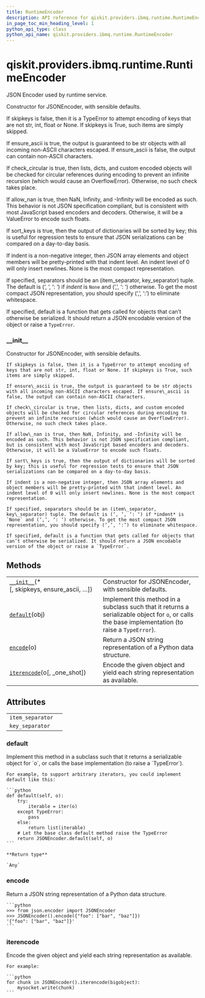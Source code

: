 ```yaml
---
title: RuntimeEncoder
description: API reference for qiskit.providers.ibmq.runtime.RuntimeEncoder
in_page_toc_min_heading_level: 1
python_api_type: class
python_api_name: qiskit.providers.ibmq.runtime.RuntimeEncoder
---
```


# qiskit.providers.ibmq.runtime.RuntimeEncoder

<Class id="qiskit.providers.ibmq.runtime.RuntimeEncoder" isDedicatedPage={true} github="https://github.com/qiskit/qiskit-ibmq-provider/tree/stable/0.15/qiskit/providers/ibmq/runtime/utils.py" signature="RuntimeEncoder(*, skipkeys=False, ensure_ascii=True, check_circular=True, allow_nan=True, sort_keys=False, indent=None, separators=None, default=None)">
  JSON Encoder used by runtime service.

  Constructor for JSONEncoder, with sensible defaults.

  If skipkeys is false, then it is a TypeError to attempt encoding of keys that are not str, int, float or None. If skipkeys is True, such items are simply skipped.

  If ensure\_ascii is true, the output is guaranteed to be str objects with all incoming non-ASCII characters escaped. If ensure\_ascii is false, the output can contain non-ASCII characters.

  If check\_circular is true, then lists, dicts, and custom encoded objects will be checked for circular references during encoding to prevent an infinite recursion (which would cause an OverflowError). Otherwise, no such check takes place.

  If allow\_nan is true, then NaN, Infinity, and -Infinity will be encoded as such. This behavior is not JSON specification compliant, but is consistent with most JavaScript based encoders and decoders. Otherwise, it will be a ValueError to encode such floats.

  If sort\_keys is true, then the output of dictionaries will be sorted by key; this is useful for regression tests to ensure that JSON serializations can be compared on a day-to-day basis.

  If indent is a non-negative integer, then JSON array elements and object members will be pretty-printed with that indent level. An indent level of 0 will only insert newlines. None is the most compact representation.

  If specified, separators should be an (item\_separator, key\_separator) tuple. The default is (‘, ‘, ‘: ‘) if *indent* is `None` and (‘,’, ‘: ‘) otherwise. To get the most compact JSON representation, you should specify (‘,’, ‘:’) to eliminate whitespace.

  If specified, default is a function that gets called for objects that can’t otherwise be serialized. It should return a JSON encodable version of the object or raise a `TypeError`.

  ### \_\_init\_\_

  <Function id="qiskit.providers.ibmq.runtime.RuntimeEncoder.__init__" name="__init__" signature="__init__(*, skipkeys=False, ensure_ascii=True, check_circular=True, allow_nan=True, sort_keys=False, indent=None, separators=None, default=None)">
    Constructor for JSONEncoder, with sensible defaults.

    If skipkeys is false, then it is a TypeError to attempt encoding of keys that are not str, int, float or None. If skipkeys is True, such items are simply skipped.

    If ensure\_ascii is true, the output is guaranteed to be str objects with all incoming non-ASCII characters escaped. If ensure\_ascii is false, the output can contain non-ASCII characters.

    If check\_circular is true, then lists, dicts, and custom encoded objects will be checked for circular references during encoding to prevent an infinite recursion (which would cause an OverflowError). Otherwise, no such check takes place.

    If allow\_nan is true, then NaN, Infinity, and -Infinity will be encoded as such. This behavior is not JSON specification compliant, but is consistent with most JavaScript based encoders and decoders. Otherwise, it will be a ValueError to encode such floats.

    If sort\_keys is true, then the output of dictionaries will be sorted by key; this is useful for regression tests to ensure that JSON serializations can be compared on a day-to-day basis.

    If indent is a non-negative integer, then JSON array elements and object members will be pretty-printed with that indent level. An indent level of 0 will only insert newlines. None is the most compact representation.

    If specified, separators should be an (item\_separator, key\_separator) tuple. The default is (‘, ‘, ‘: ‘) if *indent* is `None` and (‘,’, ‘: ‘) otherwise. To get the most compact JSON representation, you should specify (‘,’, ‘:’) to eliminate whitespace.

    If specified, default is a function that gets called for objects that can’t otherwise be serialized. It should return a JSON encodable version of the object or raise a `TypeError`.
  </Function>

  ## Methods

  |                                                                                                                                                                 |                                                                                                                                                    |
  | --------------------------------------------------------------------------------------------------------------------------------------------------------------- | -------------------------------------------------------------------------------------------------------------------------------------------------- |
  | [`__init__`](#qiskit.providers.ibmq.runtime.RuntimeEncoder.__init__ "qiskit.providers.ibmq.runtime.RuntimeEncoder.__init__")(\*\[, skipkeys, ensure\_ascii, …]) | Constructor for JSONEncoder, with sensible defaults.                                                                                               |
  | [`default`](#qiskit.providers.ibmq.runtime.RuntimeEncoder.default "qiskit.providers.ibmq.runtime.RuntimeEncoder.default")(obj)                                  | Implement this method in a subclass such that it returns a serializable object for `o`, or calls the base implementation (to raise a `TypeError`). |
  | [`encode`](#qiskit.providers.ibmq.runtime.RuntimeEncoder.encode "qiskit.providers.ibmq.runtime.RuntimeEncoder.encode")(o)                                       | Return a JSON string representation of a Python data structure.                                                                                    |
  | [`iterencode`](#qiskit.providers.ibmq.runtime.RuntimeEncoder.iterencode "qiskit.providers.ibmq.runtime.RuntimeEncoder.iterencode")(o\[, \_one\_shot])           | Encode the given object and yield each string representation as available.                                                                         |

  ## Attributes

  |                  |   |
  | ---------------- | - |
  | `item_separator` |   |
  | `key_separator`  |   |

  ### default

  <Function id="qiskit.providers.ibmq.runtime.RuntimeEncoder.default" name="default" signature="default(obj)">
    Implement this method in a subclass such that it returns a serializable object for `o`, or calls the base implementation (to raise a `TypeError`).

    For example, to support arbitrary iterators, you could implement default like this:

    ```python
    def default(self, o):
        try:
            iterable = iter(o)
        except TypeError:
            pass
        else:
            return list(iterable)
        # Let the base class default method raise the TypeError
        return JSONEncoder.default(self, o)
    ```

    **Return type**

    `Any`
  </Function>

  ### encode

  <Function id="qiskit.providers.ibmq.runtime.RuntimeEncoder.encode" name="encode" signature="encode(o)">
    Return a JSON string representation of a Python data structure.

    ```python
    >>> from json.encoder import JSONEncoder
    >>> JSONEncoder().encode({"foo": ["bar", "baz"]})
    '{"foo": ["bar", "baz"]}'
    ```
  </Function>

  ### iterencode

  <Function id="qiskit.providers.ibmq.runtime.RuntimeEncoder.iterencode" name="iterencode" signature="iterencode(o, _one_shot=False)">
    Encode the given object and yield each string representation as available.

    For example:

    ```python
    for chunk in JSONEncoder().iterencode(bigobject):
        mysocket.write(chunk)
    ```
  </Function>
</Class>

